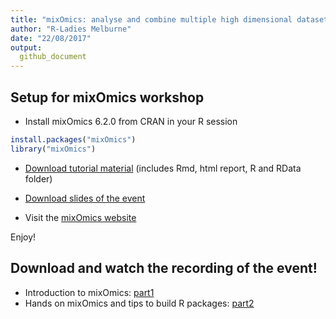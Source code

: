 ```yaml
---
title: "mixOmics: analyse and combine multiple high dimensional dataset"
author: "R-Ladies Melburne"
date: "22/08/2017"
output:
  github_document
---
```


## Setup for mixOmics workshop

- Install mixOmics 6.2.0 from CRAN in your R session

```r
install.packages("mixOmics")
library("mixOmics")
```

- [Download tutorial material](http://mixomics.org/wp-content/uploads/2017/08/Tutorial-Rladies.zip) (includes Rmd, html report, R and RData folder) 

- [Download slides of the event](http://mixomics.org/wp-content/uploads/2017/08/R-ladies_LeCao.pdf)

- Visit the [mixOmics website](http://mixomics.org/)

Enjoy!


## Download and watch the recording of the event!

- Introduction to mixOmics: [part1](https://drive.google.com/file/d/0Bxc_SWRSPZhyWGNwMnpUQTBjM1k/view?usp=sharing) 
- Hands on mixOmics and tips to build R packages: [part2](https://drive.google.com/file/d/0Bxc_SWRSPZhyY1lTVURzT2pncGM/view?usp=sharing)

